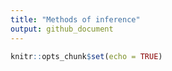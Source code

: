 ```yaml
---
title: "Methods of inference"
output: github_document
---
```


```r
knitr::opts_chunk$set(echo = TRUE)
```

